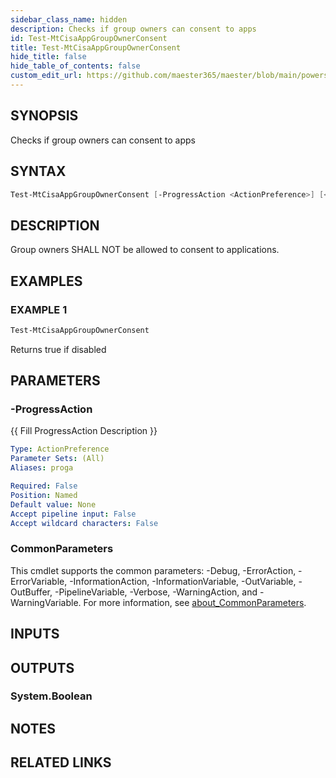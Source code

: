 ```yaml
---
sidebar_class_name: hidden
description: Checks if group owners can consent to apps
id: Test-MtCisaAppGroupOwnerConsent
title: Test-MtCisaAppGroupOwnerConsent
hide_title: false
hide_table_of_contents: false
custom_edit_url: https://github.com/maester365/maester/blob/main/powershell/public/Test-MtCisaAppGroupOwnerConsent.ps1
---
```


## SYNOPSIS

Checks if group owners can consent to apps

## SYNTAX

```powershell
Test-MtCisaAppGroupOwnerConsent [-ProgressAction <ActionPreference>] [<CommonParameters>]
```

## DESCRIPTION

Group owners SHALL NOT be allowed to consent to applications.

## EXAMPLES

### EXAMPLE 1

```powershell
Test-MtCisaAppGroupOwnerConsent
```

Returns true if disabled

## PARAMETERS

### -ProgressAction

\{\{ Fill ProgressAction Description \}\}

```yaml
Type: ActionPreference
Parameter Sets: (All)
Aliases: proga

Required: False
Position: Named
Default value: None
Accept pipeline input: False
Accept wildcard characters: False
```

### CommonParameters

This cmdlet supports the common parameters: -Debug, -ErrorAction, -ErrorVariable, -InformationAction, -InformationVariable, -OutVariable, -OutBuffer, -PipelineVariable, -Verbose, -WarningAction, and -WarningVariable. For more information, see [about_CommonParameters](http://go.microsoft.com/fwlink/?LinkID=113216).

## INPUTS

## OUTPUTS

### System.Boolean

## NOTES

## RELATED LINKS

